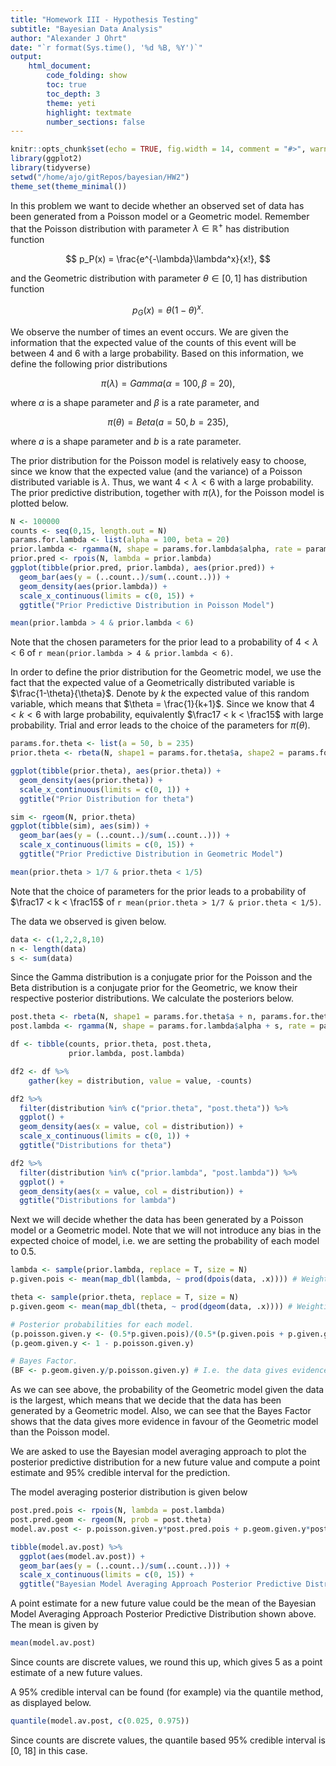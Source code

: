 ```yaml
---
title: "Homework III - Hypothesis Testing"
subtitle: "Bayesian Data Analysis"
author: "Alexander J Ohrt"
date: "`r format(Sys.time(), '%d %B, %Y')`"
output: 
    html_document:
        code_folding: show
        toc: true
        toc_depth: 3
        theme: yeti
        highlight: textmate
        number_sections: false
---
```


```r
knitr::opts_chunk$set(echo = TRUE, fig.width = 14, comment = "#>", warning = F)
library(ggplot2)
library(tidyverse)
setwd("/home/ajo/gitRepos/bayesian/HW2")
theme_set(theme_minimal())
```

In this problem we want to decide whether an observed set of data has been generated from a Poisson model or a Geometric model. Remember that the Poisson distribution with parameter $\lambda \in \mathbb{R}^+$ has distribution function

$$
  p_P(x) = \frac{e^{-\lambda}\lambda^x}{x!},
$$

and the Geometric distribution with parameter $\theta \in [0,1]$ has distribution function 

$$
  p_G(x) = \theta(1-\theta)^x.
$$

We observe the number of times an event occurs. We are given the information that the expected value of the counts of this event will be between 4 and 6 with a large probability. Based on this information, we define the following prior distributions 

$$
  \pi(\lambda) = Gamma(\alpha = 100, \beta = 20), 
$$

where $\alpha$ is a shape parameter and $\beta$ is a rate parameter, and 

$$
  \pi(\theta) = Beta(a = 50, b = 235), 
$$

where $a$ is a shape parameter and $b$ is a rate parameter. 

The prior distribution for the Poisson model is relatively easy to choose, since we know that the expected value (and the variance) of a Poisson distributed variable is $\lambda$. Thus, we want $4 < \lambda < 6$ with a large probability. The prior predictive distribution, together with $\pi(\lambda)$, for the Poisson model is plotted below. 

```r
N <- 100000
counts <- seq(0,15, length.out = N)
params.for.lambda <- list(alpha = 100, beta = 20)
prior.lambda <- rgamma(N, shape = params.for.lambda$alpha, rate = params.for.lambda$beta)
prior.pred <- rpois(N, lambda = prior.lambda)
ggplot(tibble(prior.pred, prior.lambda), aes(prior.pred)) +
  geom_bar(aes(y = (..count..)/sum(..count..))) +
  geom_density(aes(prior.lambda)) +
  scale_x_continuous(limits = c(0, 15)) + 
  ggtitle("Prior Predictive Distribution in Poisson Model") 

mean(prior.lambda > 4 & prior.lambda < 6)
```

Note that the chosen parameters for the prior lead to a probability of $4 < \lambda < 6$ of `r mean(prior.lambda > 4 & prior.lambda < 6)`.

In order to define the prior distribution for the Geometric model, we use the fact that the expected value of a Geometrically distributed variable is $\frac{1-\theta}{\theta}$. Denote by $k$ the expected value of this random variable, which means that $\theta = \frac{1}{k+1}$. Since we know that $4 < k < 6$ with large probability, equivalently $\frac17 < k < \frac15$ with large probability. Trial and error leads to the choice of the parameters for $\pi(\theta)$.

```r
params.for.theta <- list(a = 50, b = 235)
prior.theta <- rbeta(N, shape1 = params.for.theta$a, shape2 = params.for.theta$b)

ggplot(tibble(prior.theta), aes(prior.theta)) +
  geom_density(aes(prior.theta)) +
  scale_x_continuous(limits = c(0, 1)) + 
  ggtitle("Prior Distribution for theta")

sim <- rgeom(N, prior.theta)
ggplot(tibble(sim), aes(sim)) +
  geom_bar(aes(y = (..count..)/sum(..count..))) + 
  scale_x_continuous(limits = c(0, 15)) + 
  ggtitle("Prior Predictive Distribution in Geometric Model")

mean(prior.theta > 1/7 & prior.theta < 1/5)
```

Note that the choice of parameters for the prior leads to a probability of $\frac17 < k < \frac15$ of `r mean(prior.theta > 1/7 & prior.theta < 1/5)`.

The data we observed is given below. 

```r
data <- c(1,2,2,8,10)
n <- length(data)
s <- sum(data)
```

Since the Gamma distribution is a conjugate prior for the Poisson and the Beta distribution is a conjugate prior for the Geometric, we know their respective posterior distributions. We calculate the posteriors below. 

```r
post.theta <- rbeta(N, shape1 = params.for.theta$a + n, params.for.theta$b + s)
post.lambda <- rgamma(N, shape = params.for.lambda$alpha + s, rate = params.for.lambda$beta + n)

df <- tibble(counts, prior.theta, post.theta,
             prior.lambda, post.lambda)

df2 <- df %>% 
    gather(key = distribution, value = value, -counts) 

df2 %>% 
  filter(distribution %in% c("prior.theta", "post.theta")) %>% 
  ggplot() +
  geom_density(aes(x = value, col = distribution)) +
  scale_x_continuous(limits = c(0, 1)) + 
  ggtitle("Distributions for theta")

df2 %>% 
  filter(distribution %in% c("prior.lambda", "post.lambda")) %>% 
  ggplot() +
  geom_density(aes(x = value, col = distribution)) +
  ggtitle("Distributions for lambda")
```

Next we will decide whether the data has been generated by a Poisson model or a Geometric model. Note that we will not introduce any bias in the expected choice of model, i.e. we are setting the probability of each model to $0.5$.

```r
lambda <- sample(prior.lambda, replace = T, size = N)
p.given.pois <- mean(map_dbl(lambda, ~ prod(dpois(data, .x)))) # Weighting the likelihood with the prior. We are simulating an integral. 

theta <- sample(prior.theta, replace = T, size = N)
p.given.geom <- mean(map_dbl(theta, ~ prod(dgeom(data, .x)))) # Weighting the likelihood with the prior. We are simulating an integral. 

# Posterior probabilities for each model. 
(p.poisson.given.y <- (0.5*p.given.pois)/(0.5*(p.given.pois + p.given.geom)))
(p.geom.given.y <- 1 - p.poisson.given.y)

# Bayes Factor.
(BF <- p.geom.given.y/p.poisson.given.y) # I.e. the data gives evidence for the geometric model. 
```

As we can see above, the probability of the Geometric model given the data is the largest, which means that we decide that the data has been generated by a Geometric model. Also, we can see that the Bayes Factor shows that the data gives more evidence in favour of the Geometric model than the Poisson model. 

We are asked to use the Bayesian model averaging approach to plot the posterior predictive distribution for a new future value and compute a point estimate and 95\% credible interval for the prediction. 

The model averaging posterior distribution is given below

```r
post.pred.pois <- rpois(N, lambda = post.lambda)
post.pred.geom <- rgeom(N, prob = post.theta)
model.av.post <- p.poisson.given.y*post.pred.pois + p.geom.given.y*post.pred.geom

tibble(model.av.post) %>% 
  ggplot(aes(model.av.post)) +
  geom_bar(aes(y = (..count..)/sum(..count..))) +
  scale_x_continuous(limits = c(0, 15)) + 
  ggtitle("Bayesian Model Averaging Approach Posterior Predictive Distribution")
```

A point estimate for a new future value could be the mean of the Bayesian Model Averaging Approach Posterior Predictive Distribution shown above. The mean is given by

```r
mean(model.av.post)
```

Since counts are discrete values, we round this up, which gives 5 as a point estimate of a new future values. 

A 95\% credible interval can be found (for example) via the quantile method, as displayed below.

```r
quantile(model.av.post, c(0.025, 0.975))
```

Since counts are discrete values, the quantile based 95\% credible interval is [0, 18] in this case. 
